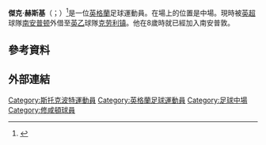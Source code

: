 {{noteTA
|G1=football
|G2=EPL
|G3=FAcup
|1=zh-hans:赫斯基; zh-hk:希斯基夫;
}}
{{Infobox football biography
| name = Jake Hesketh
| image = 
| image_size = 
| caption = 
| fullname = Jake Alexander Hesketh<ref>{{cite web |title=Squads for 2016/17 Premier League confirmed |url=https://www.premierleague.com/news/84136 |publisher=Premier League |date=1 September 2016 |accessdate=15 September 2016 |archive-date=2017-07-28 |archive-url=https://web.archive.org/web/20170728174340/https://www.premierleague.com/news/84136 |dead-url=no }}</ref>
| birth_date = {{Birth date and age|1996|3|27|df=y}}<ref name="11v11">{{cite web|title=Jake Hesketh|url=http://www.11v11.com/players/jake-hesketh-248219/|publisher=11v11|accessdate=3 January 2016|archive-date=2019-04-02|archive-url=https://web.archive.org/web/20190402154837/https://www.11v11.com/players/jake-hesketh-248219/|dead-url=no}}</ref>
| birth_place = [[英格蘭|英格蘭]][[斯托克波特|斯托克波特]]
| height = {{convert|1.68|m}}<ref name="11v11"/>
| position = 中場
| currentclub = [[克劳利镇足球俱乐部|克劳利镇]] ([[南安普顿足球俱乐部|南安普顿]]外借)
| clubnumber = 29
| youthyears1 = 2006–2014
| youthclubs1 = [[南安普顿足球俱乐部|南安普顿]]
| years1 = 2014–
| clubs1 = [[南安普顿足球俱乐部|南安普顿]]
| caps1 = 2
| goals1 = 0
| years2 = 2018–2019
| clubs2 = → [[伯顿阿尔比恩足球俱乐部|伯頓]] (租借)
| caps2 = 16
| goals2 = 1
| years3 = 2019
| clubs3 = → [[米尔顿凯恩斯足球俱乐部|米爾頓凱恩斯]] (租借)
| caps3 = 16
| goals3 = 2
| years4 = 2019–2020
| clubs4 = → [[林肯城足球俱乐部|林肯城]] (租借)
| caps4 = 20
| goals4 = 1
| years5 = 2020–
| clubs5 = → [[克劳利镇足球俱乐部|克劳利镇]] (租借)
| caps5 = 6
| goals5 = 0
| nationalyears1 = 
| nationalteam1 = 
| nationalcaps1 = 
| nationalgoals1 = 
| club-update = 12:26, 10 June 2020 (UTC)
| nationalteam-update = 
}}

'''傑克·赫斯基'''（{{lang-en|Jake Hesketh}}；{{bd|1996年|3月27日}}）<ref>{{cite web|title=J. Hesketh profile|url=http://uk.soccerway.com/players/jake-alexander-hesketh/392517|website=uk.soccerway.com|accessdate=9 December 2014|archive-date=2020-09-22|archive-url=https://web.archive.org/web/20200922182927/https://uk.soccerway.com/players/jake-alexander-hesketh/392517/|dead-url=no}}</ref>是一位[[英格蘭|英格蘭]]足球運動員。在場上的位置是中場。現時被[[英格兰足球超级联赛|英超]]球隊[[南安普顿足球俱乐部|南安普顿]]外借至[[英格蘭足球乙級聯賽|英乙]]球隊[[克劳利镇足球俱乐部|克劳利镇]]。他在8歲時就已經加入南安普敦。

==參考資料==
{{Reflist}}

== 外部連結 ==

<!--{{修咸頓球員名單}}-->

{{DEFAULTSORT:Hesketh, Jake}}
[[Category:斯托克波特運動員|Category:斯托克波特運動員]]
[[Category:英格蘭足球運動員|Category:英格蘭足球運動員]]
[[Category:足球中場|Category:足球中場]]
[[Category:修咸頓球員|Category:修咸頓球員]]